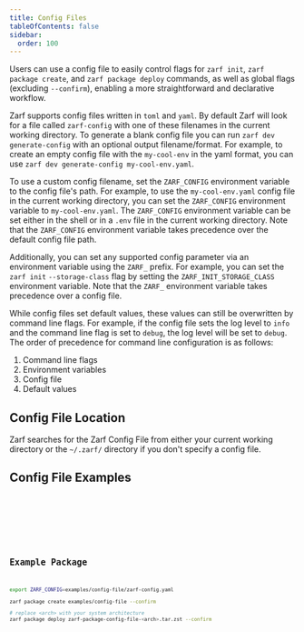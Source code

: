 ```yaml
---
title: Config Files
tableOfContents: false
sidebar:
  order: 100
---
```



Users can use a config file to easily control flags for `zarf init`, `zarf package create`, and `zarf package deploy` commands, as well as global flags (excluding `--confirm`), enabling a more straightforward and declarative workflow.

Zarf supports config files written in `toml` and `yaml`. By default Zarf will look for a file called `zarf-config` with one of these filenames in the current working directory. To generate a blank config file you can run `zarf dev generate-config` with an optional output filename/format. For example, to create an empty config file with the `my-cool-env` in the yaml format, you can use `zarf dev generate-config my-cool-env.yaml`.

To use a custom config filename, set the `ZARF_CONFIG` environment variable to the config file's path. For example, to use the `my-cool-env.yaml` config file in the current working directory, you can set the `ZARF_CONFIG` environment variable to `my-cool-env.yaml`. The `ZARF_CONFIG` environment variable can be set either in the shell or in a `.env` file in the current working directory. Note that the `ZARF_CONFIG` environment variable takes precedence over the default config file path.

Additionally, you can set any supported config parameter via an environment variable using the `ZARF_` prefix. For example, you can set the `zarf init` `--storage-class` flag by setting the `ZARF_INIT_STORAGE_CLASS` environment variable. Note that the `ZARF_` environment variable takes precedence over a config file.

While config files set default values, these values can still be overwritten by command line flags. For example, if the config file sets the log level to `info` and the command line flag is set to `debug`, the log level will be set to `debug`. The order of precedence for command line configuration is as follows:

1. Command line flags
2. Environment variables
3. Config file
4. Default values

## Config File Location

Zarf searches for the Zarf Config File from either your current working directory or the `~/.zarf/` directory if you don't specify a config file.

## Config File Examples


<Tabs>
  <TabItem label="yaml">
    <Code code={configYaml} lang="yaml" title="zarf-config.yaml" />
  </TabItem>
  <TabItem label="toml">
    <Code code={configToml} lang="toml" title="zarf-config.toml" />
  </TabItem>
</Tabs>

## Example Package


```bash
export ZARF_CONFIG=examples/config-file/zarf-config.yaml

zarf package create examples/config-file --confirm

# replace <arch> with your system architecture
zarf package deploy zarf-package-config-file-<arch>.tar.zst --confirm
```

<Code code={packageConfig} lang="yaml" title="zarf.yaml" />
